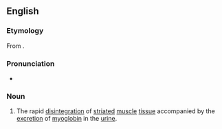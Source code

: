 ==English==
{{wikipedia}}
===Etymology===
From {{prefix|rhabdo|myolysis}}.

===Pronunciation===
*{{a|UK}} {{IPA|/ˌɹabdə(ʊ)mʌɪə(ʊ)ˈlʌɪsɪs/}}

===Noun===
{{en-noun|rhabdomyolyses}}

#{{medicine}} The rapid [[disintegration]] of [[striated]] [[muscle]] [[tissue]] accompanied by the [[excretion]] of [[myoglobin]] in the [[urine]].